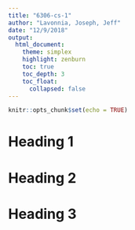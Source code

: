 ```yaml
---
title: "6306-cs-1"
author: "Lavonnia, Joseph, Jeff"
date: "12/9/2018"
output: 
  html_document:
    theme: simplex
    highlight: zenburn
    toc: true
    toc_depth: 3
    toc_float:
      collapsed: false
---
```


```r
knitr::opts_chunk$set(echo = TRUE)
```

# Heading 1

# Heading 2

# Heading 3
